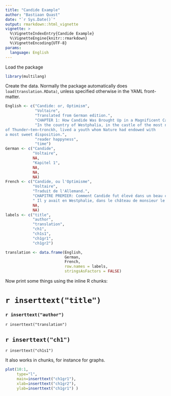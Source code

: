 ```yaml
---
title: "Candide Example"
author: "Bastiaan Quast"
date: "`r Sys.Date()`"
output: rmarkdown::html_vignette
vignette: >
  %\VignetteIndexEntry{Candide Example}
  %\VignetteEngine{knitr::rmarkdown}
  %\VignetteEncoding{UTF-8}
params:
  language: English
---
```


Load the package

```r
library(multilang)
```

Create the data. Normally the package automatically does `load(translation.RData)`, unless specified otherwise in the YAML front-matter.

```r
English <- c("Candide: or, Optimism", 
             "Voltaire",
             "Translated from German edition.",
             "CHAPTER 1: How Candide Was Brought Up in a Magnificent Castle and How He Was Driven Thence",
             "In the country of Westphalia, in the castle of the most noble Baron
of Thunder–ten–tronckh, lived a youth whom Nature had endowed with
a most sweet disposition.",
             "reader happyness",
             "time")
German <- c("Candide",
            "Voltaire",
            NA,
            "Kapitel 1",
            NA,
            NA,
            NA)
French <- c("Candide, ou l'Optimisme", 
            "Voltaire",
            "Traduit de l'Allemand.",
            "CHAPITRE PREMIER: Comment Candide fut élevé dans un beau château, et comment il fut chassé d'icelui",
            " Il y avait en Westphalie, dans le château de monsieur le baron de Thunder-ten-tronckh, un jeune garçon à qui la nature avait donné les mœurs les plus douces.",
            NA,
            NA)
labels <- c("title",
            "author",
            "translation",
            "ch1",
            "ch1s1",
            "ch1gr1",
            "ch1gr2")

translation <- data.frame(English, 
                          German, 
                          French, 
                          row.names = labels, 
                          stringsAsFactors = FALSE)
```

Now print some things using the inline R chunks:

# `r inserttext("title")`

### `r inserttext("author")`

`r inserttext("translation")`

## `r inserttext("ch1")`

`r inserttext("ch1s1")`

It also works in chunks, for instance for graphs.

```r
plot(10:1,
     type="l",
     main=inserttext("ch1gr1"),
     xlab=inserttext("ch1gr2"),
     ylab=inserttext("ch1gr1") )
```
